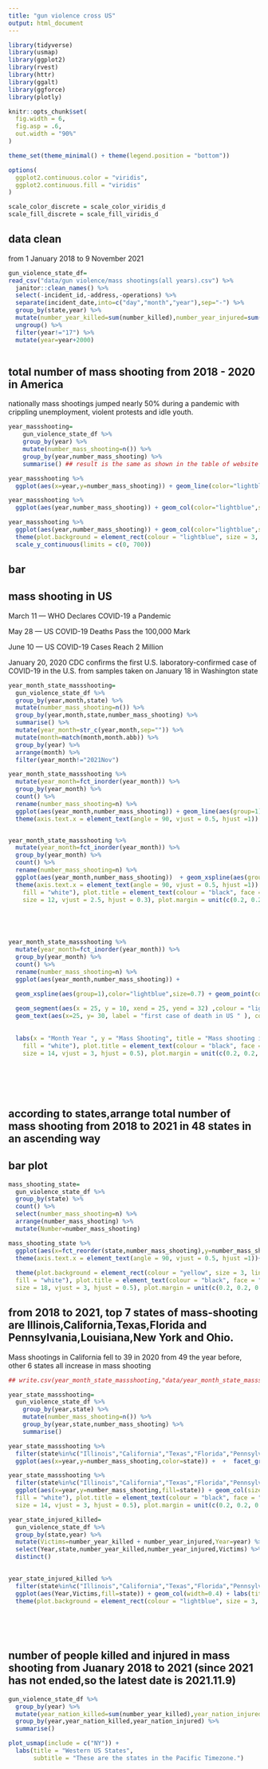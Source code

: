 ```yaml
---
title: "gun violence cross US"
output: html_document
---
```


```r
library(tidyverse)
library(usmap)
library(ggplot2)
library(rvest)
library(httr)
library(ggalt)
library(ggforce)
library(plotly)

knitr::opts_chunk$set(
  fig.width = 6,
  fig.asp = .6,
  out.width = "90%"
)

theme_set(theme_minimal() + theme(legend.position = "bottom"))

options(
  ggplot2.continuous.color = "viridis",
  ggplot2.continuous.fill = "viridis"
)

scale_color_discrete = scale_color_viridis_d
scale_fill_discrete = scale_fill_viridis_d
```

## data clean

from  1 January 2018 to 9 November 2021
```r
gun_violence_state_df=
read_csv("data/gun violence/mass shootings(all years).csv") %>% 
  janitor::clean_names() %>% 
  select(-incident_id,-address,-operations) %>%
  separate(incident_date,into=c("day","month","year"),sep="-") %>% 
  group_by(state,year) %>%
  mutate(number_year_killed=sum(number_killed),number_year_injured=sum(number_injured),year=as.numeric(year)) %>% 
  ungroup() %>% 
  filter(year!="17") %>% 
  mutate(year=year+2000) 



```

## total number of mass shooting from 2018 - 2020 in America
nationally mass shootings jumped nearly 50% during a pandemic with crippling unemployment, violent protests and idle youth.

```r
year_massshooting=
    gun_violence_state_df %>% 
    group_by(year) %>% 
    mutate(number_mass_shooting=n()) %>% 
    group_by(year,number_mass_shooting) %>% 
    summarise() ## result is the same as shown in the table of website of GVA(gun violence archive)

year_massshooting %>% 
  ggplot(aes(x=year,y=number_mass_shooting)) + geom_line(color="lightblue",size=1.6)+ geom_text(aes(label = number_mass_shooting)) + labs(x="Year",y="Mass Shooting",title= "Mass shooting in US")

year_massshooting %>% 
  ggplot(aes(year,number_mass_shooting)) + geom_col(color="lightblue",size=1.6,fill="lightblue",position = "stack",width=0.3,size=6) + geom_text(aes(label = number_mass_shooting),size=4,position=position_dodge(1),vjust=-0.4,angle = 0) + labs(x="Year",y="Mass Shooting",title= "Mass shooting in US",caption = "Only frist 11 months data in 2021",colour = "Cylinders",tag = "A") +geom_line(size=1,color="lightblue") + geom_point(color="blue",size=1) 

year_massshooting %>% 
  ggplot(aes(year,number_mass_shooting)) + geom_col(color="lightblue",size=1.6,fill="lightblue",position = "stack",width=0.3,size=6) + geom_text(aes(label = number_mass_shooting),size=4.5,position=position_dodge(1),vjust=-0.6,angle = 0) + labs(x="Year",y="Mass Shooting",title= "Mass shooting in US from 2018 to 2021",caption ="Source:www.gunviolencearchive.org \n (Note:only frist 11 months data in 2021) ",colour = "Cylinders",tag = "A") +geom_line(size=1,color="lightblue") + geom_point(color="blue",size=1) + 
  theme(plot.background = element_rect(colour = "lightblue", size = 3, linetype = 1, fill = "white"), plot.title = element_text(colour = "black", face = "bold", size = 20, vjust = 2.5, hjust = 0.3), plot.margin = unit(c(0.2, 0.2, 0.2, 0.2), "inches"),axis.text=element_text(colour="black")) + 
  scale_y_continuous(limits = c(0, 700))
```

## bar 



## mass shooting in US 

March 11 — WHO Declares COVID-19 a Pandemic

May 28 — US COVID-19 Deaths Pass the 100,000 Mark

June 10 — US COVID-19 Cases Reach 2 Million

January 20, 2020 CDC confirms the first U.S. laboratory-confirmed case of COVID-19 in the U.S. from samples taken on January 18 in Washington state

```r
year_month_state_massshooting=
  gun_violence_state_df %>%
  group_by(year,month,state) %>% 
  mutate(number_mass_shooting=n()) %>% 
  group_by(year,month,state,number_mass_shooting) %>% 
  summarise() %>% 
  mutate(year_month=str_c(year,month,sep="")) %>% 
  mutate(month=match(month,month.abb)) %>% 
  group_by(year) %>% 
  arrange(month) %>% 
  filter(year_month!="2021Nov")

year_month_state_massshooting %>% 
  mutate(year_month=fct_inorder(year_month)) %>% 
  group_by(year_month) %>% 
  count() %>% 
  rename(number_mass_shooting=n) %>% 
  ggplot(aes(year_month,number_mass_shooting)) + geom_line(aes(group=1),color="lightblue",size=1.3) +
  theme(axis.text.x = element_text(angle = 90, vjust = 0.5, hjust =1)) + labs(x = "month ", y = "mass shooting", title = "Mass shooting in US from January 2018 to October 2021")


year_month_state_massshooting %>% 
  mutate(year_month=fct_inorder(year_month)) %>% 
  group_by(year_month) %>% 
  count() %>% 
  rename(number_mass_shooting=n) %>% 
  ggplot(aes(year_month,number_mass_shooting))  + geom_xspline(aes(group=1),color="lightblue",size=0.7) + geom_point(color="lightblue",size=2) +
  theme(axis.text.x = element_text(angle = 90, vjust = 0.5, hjust =1)) + labs(x = "Month Year ", y = "Mass Shooting", title = "Mass shooting in US from January 2018 to October 2021") + geom_vline(xintercept = 27 ,color= "lightblue",size=1,.5,linetype=8) + theme(plot.background = element_rect(colour = "lightblue", size = 3, linetype = 1, 
    fill = "white"), plot.title = element_text(colour = "black", face = "bold", 
    size = 12, vjust = 2.5, hjust = 0.3), plot.margin = unit(c(0.2, 0.2, 0.2, 0.2), "inches"),axis.text=element_text(colour="black")) 





year_month_state_massshooting %>% 
  mutate(year_month=fct_inorder(year_month)) %>% 
  group_by(year_month) %>% 
  count() %>% 
  rename(number_mass_shooting=n) %>% 
  ggplot(aes(year_month,number_mass_shooting)) +

  geom_xspline(aes(group=1),color="lightblue",size=0.7) + geom_point(color="lightblue",size=2) +
  
  geom_segment(aes(x = 25, y = 10, xend = 25, yend = 32) ,colour = "lightblue",linetype="dashed") + 
  geom_text(aes(x=25, y= 30, label = "first case of death in US " ), colour = "red", vjust = -2, hjust = 0.5, size = 3)  + 
  
  
  labs(x = "Month Year ", y = "Mass Shooting", title = "Mass shooting in US from \n January 2018 to October 2021",caption="Source:www.gunviolencearchive.org",tag="B") + theme(plot.background = element_rect(colour = "lightblue", size = 3, linetype = 1, 
    fill = "white"), plot.title = element_text(colour = "black", face = "bold", 
    size = 14, vjust = 3, hjust = 0.5), plot.margin = unit(c(0.2, 0.2, 0.2, 0.2), "inches"),axis.text=element_text(colour="black")) + theme(axis.text.x = element_text(angle = 90, vjust = 0.5, hjust =1)) 
 






```




## according to states,arrange total number of mass shooting from 2018 to 2021 in 48 states in an ascending way 
## bar plot
```r
mass_shooting_state=
  gun_violence_state_df %>% 
  group_by(state) %>%
  count() %>% 
  select(number_mass_shooting=n) %>% 
  arrange(number_mass_shooting) %>% 
  mutate(Number=number_mass_shooting)

mass_shooting_state %>% 
  ggplot(aes(x=fct_reorder(state,number_mass_shooting),y=number_mass_shooting,fill=Number)) + geom_bar(stat = "identity", colour = "black",position = "dodge") +
  theme(axis.text.x = element_text(angle = 90, vjust = 0.5, hjust =1))+ labs(y= "Mass Shooting", x = "State",title="Massing shooting in 48 states of US",caption="Source:www.gunviolencearchive.org",tag="C") +
  
  theme(plot.background = element_rect(colour = "yellow", size = 3, linetype = 1, 
  fill = "white"), plot.title = element_text(colour = "black", face = "bold", 
  size = 18, vjust = 3, hjust = 0.5), plot.margin = unit(c(0.2, 0.2, 0.2, 0.2), "inches"),axis.text=element_text(colour="black",size=6)) + theme(axis.text.x = element_text(angle = 90, vjust = 0.5, hjust =1)) 
```


## from 2018 to 2021, top 7 states of  mass-shooting are Illinois,California,Texas,Florida and Pennsylvania,Louisiana,New York and Ohio.

Mass shootings in California fell to 39 in 2020 from 49 the year before, other 6 states all increase in mass shooting 

```r




## write.csv(year_month_state_massshooting,"data/year_month_state_massshooting.csv")

year_state_massshooting=
  gun_violence_state_df %>%
    group_by(year,state) %>% 
    mutate(number_mass_shooting=n()) %>% 
    group_by(year,state,number_mass_shooting) %>% 
    summarise() 

year_state_massshooting %>% 
  filter(state%in%c("Illinois","California","Texas","Florida","Pennsylvania","Louisiana","New York","Ohio")) %>% 
  ggplot(aes(x=year,y=number_mass_shooting,color=state)) +  +  facet_grid(~fct_reorder(state,number_mass_shooting))+theme(axis.text.x = element_text(angle = 90, vjust = 0.5, hjust =1))

year_state_massshooting %>% 
  filter(state%in%c("Illinois","California","Texas","Florida","Pennsylvania","Louisiana","New York","Ohio")) %>% 
  ggplot(aes(x=year,y=number_mass_shooting,fill=state)) + geom_col(size=1.3) +  facet_grid(~fct_reorder(state,number_mass_shooting))+theme(axis.text.x = element_text(angle = 90, vjust = 0.5, hjust =1)) + labs(title="Mass shooting in top 8 states from 2018 to 2021",caption="Source:www.gunviolencearchive.org",tag="D") + theme(plot.background = element_rect(colour = "lightblue", size = 3, linetype = 1, 
  fill = "white"), plot.title = element_text(colour = "black", face = "bold", 
  size = 14, vjust = 3, hjust = 0.5), plot.margin = unit(c(0.2, 0.2, 0.2, 0.2), "inches"),axis.text=element_text(colour="black",size=10))

```

```r
year_state_injured_killed=
  gun_violence_state_df %>%
  group_by(state,year) %>% 
  mutate(Victims=number_year_killed + number_year_injured,Year=year) %>% 
  select(Year,state,number_year_killed,number_year_injured,Victims) %>% 
  distinct()

  
year_state_injured_killed %>% 
  filter(state%in%c("Illinois","California","Texas","Florida","Pennsylvania","Louisiana","New York","Ohio")) %>% 
  ggplot(aes(Year,Victims,fill=state)) + geom_col(width=0.4) + labs(title="Victims in top 8 states of US",caption ="Source:www.gunviolencearchive.org") +
  theme(plot.background = element_rect(colour = "lightblue", size = 3, linetype = 1, fill = "white"), plot.title = element_text(colour = "black", face = "bold", size = 20, vjust = 2.5, hjust = 0.3), plot.margin = unit(c(0.2, 0.2, 0.2, 0.2), "inches"),axis.text=element_text(colour="black")) 
  
  
  
  
```





## number of people killed  and injured in mass shooting from  Juanary 2018 to 2021 (since 2021 has not ended,so the latest date is 2021.11.9)
```r
gun_violence_state_df %>% 
  group_by(year) %>% 
  mutate(year_nation_killed=sum(number_year_killed),year_nation_injured=sum(number_year_injured)) %>% 
  group_by(year,year_nation_killed,year_nation_injured) %>% 
  summarise()
```



```r
plot_usmap(include = c("NY")) +
  labs(title = "Western US States",
       subtitle = "These are the states in the Pacific Timezone.")
```

